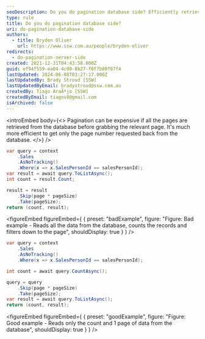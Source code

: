 ```yaml
---
seoDescription: Do you do pagination database side? Efficiently retrieve requested page with reduced data retrieval and counting.
type: rule
title: Do you do pagination database side?
uri: do-pagination-database-side
authors:
  - title: Bryden Oliver
    url: https://www.ssw.com.au/people/bryden-oliver
redirects:
  - do-pagination-server-side
created: 2021-12-31T04:43:58.000Z
guid: ef94f559-ea04-4c00-8b27-f8f7b80f07f4
lastUpdated: 2024-06-08T03:27:17.000Z
lastUpdatedBy: Brady Stroud [SSW]
lastUpdatedByEmail: bradystroud@ssw.com.au
createdBy: Tiago AraÃºjo [SSW]
createdByEmail: tiagov8@gmail.com
isArchived: false
---
```


<introEmbed
  body={<>
Pagination can be expensive if all the pages are retrieved from the database before grabbing the relevant page. It's much more efficient to get only the page number requested back from the database.
  </>}
/>
```cs
var query = context
    .Sales
    .AsNoTracking()
    .Where(x => x.SalesPersonId == salesPersonId);
var result = await query.ToListAsync();
int count = result.Count;

result = result
    .Skip(page * pageSize)
    .Take(pageSize);
return (count, result);
```

<figureEmbed figureEmbed={ {
  preset: "badExample",
  figure: "Figure: Bad example - Reads all the data from the database, counts the records and filters down to the page",
  shouldDisplay: true
} } />


```cs
var query = context
    .Sales
    .AsNoTracking()
    .Where(x => x.SalesPersonId == salesPersonId);

int count = await query.CountAsync();

query = query
    .Skip(page * pageSize)
    .Take(pageSize);
var result = await query.ToListAsync();
return (count, result);
```

<figureEmbed figureEmbed={ {
  preset: "goodExample",
  figure: "Figure: Good example - Reads only the count and 1 page of data from the database",
  shouldDisplay: true
} } />
